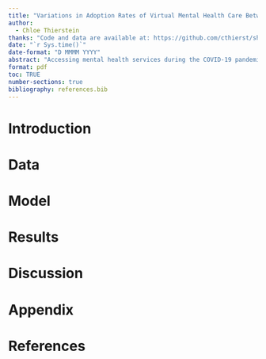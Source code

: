 ```yaml
---
title: "Variations in Adoption Rates of Virtual Mental Health Care Between Provinces During the COVID-19 Pandemic Indicate Differing Preferences for Delivery of Care"
author: 
  - Chloe Thierstein
thanks: "Code and data are available at: https://github.com/cthierst/shift_to_virtual_care_analysis-.git"
date: "`r Sys.time()`"
date-format: "D MMMM YYYY"
abstract: "Accessing mental health services during the COVID-19 pandemic presented a dilemma for those seeking care in Canda. This paper examines existing literature on the quality of virtual and in-person mental health services in Canada. It also analyzes data from the Canadian Institute of Health Information to draw conclusions on the rate of adoption of virtual mental health care during the pandemic. Based on this evidence, it was found that there is a large variation in the rate of adoption between provinces, suggesting that residents of each province may maintain general preferences for delivery of care."
format: pdf
toc: TRUE
number-sections: true
bibliography: references.bib
---
```


# Introduction

# Data {#sec-data}

# Model {#sec-model}

# Results {#sec-results}

# Discussion {#sec-discussion}

\newpage

\appendix

# Appendix {#sec-appendix}

\newpage

# References 


